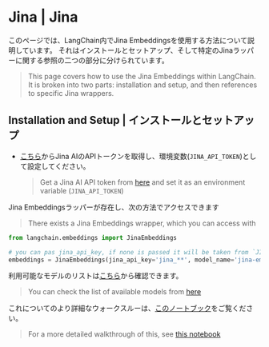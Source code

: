 # Jina | Jina

このページでは、LangChain内でJina Embeddingsを使用する方法について説明しています。
それはインストールとセットアップ、そして特定のJinaラッパーに関する参照の二つの部分に分けられています。

> This page covers how to use the Jina Embeddings within LangChain.
> It is broken into two parts: installation and setup, and then references to specific Jina wrappers.

## Installation and Setup | インストールとセットアップ

* [こちら](https://jina.ai/embeddings/)からJina AIのAPIトークンを取得し、環境変数(`JINA_API_TOKEN`)として設定してください。
  > Get a Jina AI API token from [here](https://jina.ai/embeddings/) and set it as an environment variable (`JINA_API_TOKEN`)

Jina Embeddingsラッパーが存在し、次の方法でアクセスできます

> There exists a Jina Embeddings wrapper, which you can access with

```python
from langchain.embeddings import JinaEmbeddings

# you can pas jina_api_key, if none is passed it will be taken from `JINA_API_TOKEN` environment variable
embeddings = JinaEmbeddings(jina_api_key='jina_**', model_name='jina-embeddings-v2-base-en')
```

利用可能なモデルのリストは[こちら](https://jina.ai/embeddings/)から確認できます。

> You can check the list of available models from [here](https://jina.ai/embeddings/)

これについてのより詳細なウォークスルーは、[このノートブック](/docs/integrations/text_embedding/jina)をご覧ください。

> For a more detailed walkthrough of this, see [this notebook](/docs/integrations/text_embedding/jina)
